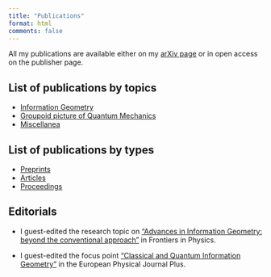 ```yaml
---
title: "Publications"
format: html
comments: false
---
```


All my publications are available either on my [arXiv page](https://arxiv.org/a/ciaglia_f_1.html) or in open access on the publisher page.

## List of publications by topics

- [Information Geometry](inf-geo.qmd)
- [Groupoid picture of Quantum Mechanics](grpd.qmd)
- [Miscellanea](misc.qmd)


## List of publications by types

- [Preprints](preprints.qmd)
- [Articles](articles.qmd)
- [Proceedings](proceedings.qmd)



## Editorials

- I guest-edited the research topic on [“Advances in Information Geometry: beyond the conventional approach”](https://www.frontiersin.org/research-topics/36006/advances-in-information-geometry-beyond-the-conventional-approach#overview) in Frontiers in Physics.

- I guest-edited the focus point [“Classical and Quantum Information Geometry”](https://www.epj.org/epjplus-news/2158-epjplus-focus-point-on-classical-and-quantum-information-geometry) in the European Physical Journal Plus.
